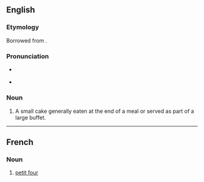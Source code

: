 ==English==
{{wikipedia}}

===Etymology===
Borrowed from {{bor|en|fr|petit four|lit=small oven}}.

===Pronunciation===
* {{a|UK}} {{IPA|/ˈpɛti ˈfɔɹ/|lang=en}}
* {{a|US}} {{IPA|/ˈpɛti ˈfɔɹ/|lang=en}}

===Noun===
{{en-noun|petits fours|petit fours}}

# A small cake generally eaten at the end of a meal or served as part of a large buffet.

----

==French==

===Noun===
{{fr-noun|m|petits fours}}

# [[#English|petit four]]
